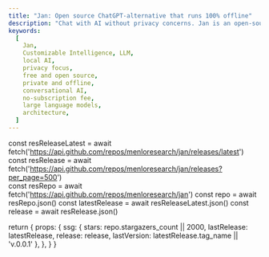 ```yaml
---
title: "Jan: Open source ChatGPT-alternative that runs 100% offline"
description: "Chat with AI without privacy concerns. Jan is an open-source ChatGPT-alternative, running AI models locally on your device."
keywords:
  [
    Jan,
    Customizable Intelligence, LLM,
    local AI,
    privacy focus,
    free and open source,
    private and offline,
    conversational AI,
    no-subscription fee,
    large language models,
    architecture,
  ]
---
```



  const resReleaseLatest = await fetch('https://api.github.com/repos/menloresearch/jan/releases/latest')  
  const resRelease = await fetch('https://api.github.com/repos/menloresearch/jan/releases?per_page=500')  
  const resRepo = await fetch('https://api.github.com/repos/menloresearch/jan')
  const repo = await resRepo.json()
  const latestRelease = await resReleaseLatest.json()
  const release = await resRelease.json()

  return {
    props: {
      ssg: {
        stars: repo.stargazers_count || 2000,
        lastRelease: latestRelease,
        release: release,
        lastVersion: latestRelease.tag_name || 'v.0.0.1'
      },
    },
  }
}

<Home />
